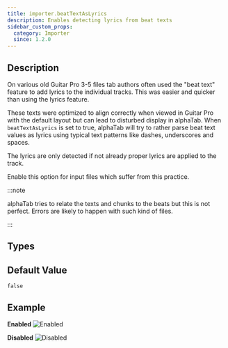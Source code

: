 ```yaml
---
title: importer.beatTextAsLyrics
description: Enables detecting lyrics from beat texts
sidebar_custom_props:
  category: Importer
  since: 1.2.0
---
```


<SinceBadge since="1.2.0" />


## Description

On various old Guitar Pro 3-5 files tab authors often used the "beat text" feature to add lyrics to the individual tracks. 
This was easier and quicker than using the lyrics feature. 

These texts were optimized to align correctly when viewed in Guitar Pro with the default layout but can lead to 
disturbed display in alphaTab. When `beatTextAsLyrics` is set to true, alphaTab will try to rather parse beat text 
values as lyrics using typical text patterns like dashes, underscores and spaces. 

The lyrics are only detected if not already proper lyrics are applied to the track.

Enable this option for input files which suffer from this practice.

:::note

alphaTab tries to relate the texts and chunks to the beats but this is not perfect. 
Errors are likely to happen with such kind of files.

:::

<PropertyDescription showJson={true} />

## Types

<TypeTable>
    <TypeRow name="bool" />
</TypeTable>

## Default Value
`false`

## Example

**Enabled**
![Enabled](/img/reference/property/beattextaslyrics-enabled.png)

**Disabled**
 ![Disabled](/img/reference/property/beattextaslyrics-disabled.png)